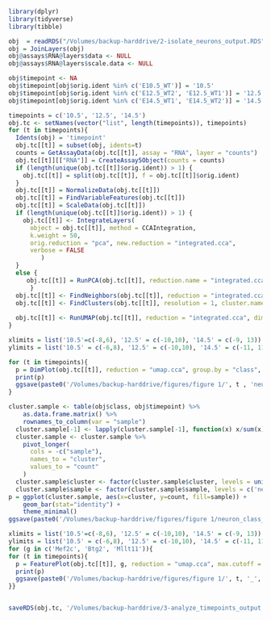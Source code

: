 ```r
library(dplyr)
library(tidyverse)
library(tibble)
```

```r
obj  = readRDS("/Volumes/backup-harddrive/2-isolate_neurons_output.RDS")
obj = JoinLayers(obj)
obj@assays$RNA@layers$data <- NULL
obj@assays$RNA@layers$scale.data <- NULL
```

```r
obj$timepoint <- NA
obj$timepoint[obj$orig.ident %in% c('E10.5_WT')] = '10.5'
obj$timepoint[obj$orig.ident %in% c('E12.5_WT2', 'E12.5_WT1')] = '12.5'
obj$timepoint[obj$orig.ident %in% c('E14.5_WT1', 'E14.5_WT2')] = '14.5'
```

```r
timepoints = c('10.5', '12.5', '14.5')
obj.tc <- setNames(vector("list", length(timepoints)), timepoints)
for (t in timepoints){
  Idents(obj) = 'timepoint'
  obj.tc[[t]] = subset(obj, idents=t)
  counts = GetAssayData(obj.tc[[t]], assay = "RNA", layer = "counts")
  obj.tc[[t]][["RNA"]] = CreateAssay5Object(counts = counts)
  if (length(unique(obj.tc[[t]]$orig.ident)) > 1) {
    obj.tc[[t]] = split(obj.tc[[t]], f = obj.tc[[t]]$orig.ident)
  }
  obj.tc[[t]] = NormalizeData(obj.tc[[t]])
  obj.tc[[t]] = FindVariableFeatures(obj.tc[[t]])
  obj.tc[[t]] = ScaleData(obj.tc[[t]])
  if (length(unique(obj.tc[[t]]$orig.ident)) > 1) {
    obj.tc[[t]] <- IntegrateLayers(
      object = obj.tc[[t]], method = CCAIntegration,
      k.weight = 50,
      orig.reduction = "pca", new.reduction = "integrated.cca",
      verbose = FALSE
         )
  }
  else {
     obj.tc[[t]] = RunPCA(obj.tc[[t]], reduction.name = "integrated.cca")
      }
  obj.tc[[t]] <- FindNeighbors(obj.tc[[t]], reduction = "integrated.cca", dims = 1:30)
  obj.tc[[t]] <- FindClusters(obj.tc[[t]], resolution = 1, cluster.name = "cca_clusters")
  
  obj.tc[[t]] <- RunUMAP(obj.tc[[t]], reduction = "integrated.cca", dims = 1:30, reduction.name = "umap.cca")
}
```

```r
xlimits = list('10.5'=c(-8,6), '12.5' = c(-10,10), '14.5' = c(-9, 13))
ylimits = list('10.5' = c(-6,8), '12.5' = c(-10,10), '14.5' = c(-11, 11))

for (t in timepoints){
  p = DimPlot(obj.tc[[t]], reduction = "umap.cca", group.by = "class", label = TRUE) + xlim(xlimits[[t]][1], xlimits[[t]][2]) +   ylim(ylimits[[t]][1], xlimits[[t]][2]) + coord_equal()
  print(p)
  ggsave(paste0('/Volumes/backup-harddrive/figures/figure 1/', t , 'neuron_class_umap.svg'), plot = p )
}
```
```r
cluster.sample <- table(obj$class, obj$timepoint) %>%
    as.data.frame.matrix() %>%
    rownames_to_column(var = "sample")
  cluster.sample[-1] <- lapply(cluster.sample[-1], function(x) x/sum(x))
  cluster.sample <- cluster.sample %>%
    pivot_longer(
      cols = -c("sample"),
      names_to = "cluster",
      values_to = "count"
    )
  cluster.sample$cluster <- factor(cluster.sample$cluster, levels = unique(cluster.sample$cluster))
  cluster.sample$sample <- factor(cluster.sample$sample, levels = c('neuron', 'neuroblast', 'progenitor'))
p = ggplot(cluster.sample, aes(x=cluster, y=count, fill=sample)) +
    geom_bar(stat="identity") +
    theme_minimal()  
ggsave(paste0('/Volumes/backup-harddrive/figures/figure 1/neuron_class_bar.svg'), plot = p)
```

```r
xlimits = list('10.5'=c(-8,6), '12.5' = c(-10,10), '14.5' = c(-9, 13))
ylimits = list('10.5' = c(-6,8), '12.5' = c(-10,10), '14.5' = c(-11, 11))
for (g in c('Mef2c', 'Btg2', 'Mllt11')){
for (t in timepoints){
  p = FeaturePlot(obj.tc[[t]], g, reduction = "umap.cca", max.cutoff = 2) + NoLegend() + xlim(xlimits[[t]][1], xlimits[[t]][2]) +   ylim(ylimits[[t]][1], xlimits[[t]][2]) + coord_equal()
  print(p)
  ggsave(paste0('/Volumes/backup-harddrive/figures/figure 1/', t, '_', g ,'_', 'neuron_ feature_umap.svg'), plot = p )
}}
```
```r

```




```r
saveRDS(obj.tc, '/Volumes/backup-harddrive/3-analyze_timepoints_output.RDS')
```


